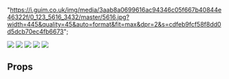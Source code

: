 
  "https://i.guim.co.uk/img/media/3aab8a0699616ac94346c05f667b40844e46322f/0_123_5616_3432/master/5616.jpg?width=445&quality=45&auto=format&fit=max&dpr=2&s=cdfeb9fcf58f8dd0d5dcb70ec4fb6673";

<Meta title="Carousel" component={Carousel} />

<Canvas>
  <Story name="default">
    <Carousel>
      <img src={imgUrl} style={{ height: "200px" }} />
      <img src={imgUrl} style={{ height: "200px" }} />
      <img src={imgUrl} style={{ height: "200px" }} />
      <img src={imgUrl} style={{ height: "200px" }} />
      <img src={imgUrl} style={{ height: "200px" }} />
    </Carousel>
  </Story>
</Canvas>

## Props

<Props of={Carousel} />
